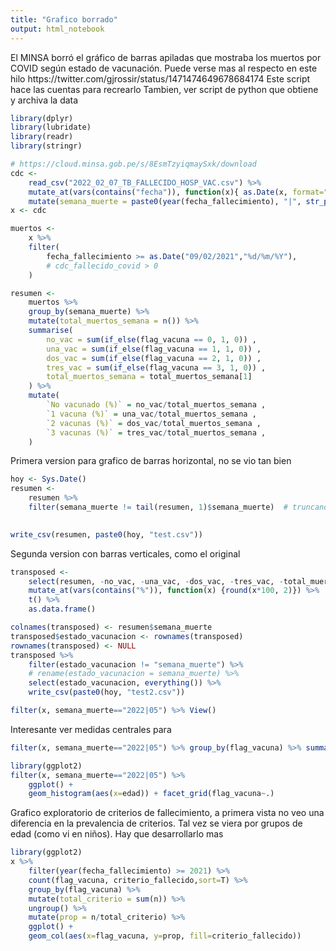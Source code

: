 ```yaml
---
title: "Grafico borrado"
output: html_notebook
---
```


El MINSA borró el gráfico de barras apiladas que mostraba los muertos por COVID según estado de vacunación.
Puede verse mas al respecto en este hilo https://twitter.com/gjrossir/status/1471474649678684174
Este script hace las cuentas para recrearlo
Tambien, ver script de python que obtiene y archiva la data

```r
library(dplyr)
library(lubridate)
library(readr)
library(stringr)
```

```r
# https://cloud.minsa.gob.pe/s/8EsmTzyiqmaySxk/download
cdc <- 
    read_csv("2022_02_07_TB_FALLECIDO_HOSP_VAC.csv") %>% 
    mutate_at(vars(contains("fecha")), function(x){ as.Date(x, format="%d/%m/%Y") }) %>% 
    mutate(semana_muerte = paste0(year(fecha_fallecimiento), "|", str_pad(week(fecha_fallecimiento), 2, pad="0")))
x <- cdc
```

```r
muertos <- 
    x %>% 
    filter( 
        fecha_fallecimiento >= as.Date("09/02/2021","%d/%m/%Y"),
        # cdc_fallecido_covid > 0
    )
```


```r
resumen <- 
    muertos %>% 
    group_by(semana_muerte) %>% 
    mutate(total_muertos_semana = n()) %>% 
    summarise(
        no_vac = sum(if_else(flag_vacuna == 0, 1, 0)) ,
        una_vac = sum(if_else(flag_vacuna == 1, 1, 0)) ,
        dos_vac = sum(if_else(flag_vacuna == 2, 1, 0)) ,
        tres_vac = sum(if_else(flag_vacuna == 3, 1, 0)) ,
        total_muertos_semana = total_muertos_semana[1]
    ) %>% 
    mutate(
        `No vacunado (%)` = no_vac/total_muertos_semana ,
        `1 vacuna (%)` = una_vac/total_muertos_semana ,
        `2 vacunas (%)` = dos_vac/total_muertos_semana ,
        `3 vacunas (%)` = tres_vac/total_muertos_semana ,
    )
```


Primera version para grafico de barras horizontal, no se vio tan bien
```r
hoy <- Sys.Date()
resumen <- 
    resumen %>%
    filter(semana_muerte != tail(resumen, 1)$semana_muerte)  # truncando ultima semana para no tener esa cola de datos incompletos
    

write_csv(resumen, paste0(hoy, "test.csv"))
```


Segunda version con barras verticales, como el original
```r
transposed <- 
    select(resumen, -no_vac, -una_vac, -dos_vac, -tres_vac, -total_muertos_semana) %>% 
    mutate_at(vars(contains("%")), function(x) {round(x*100, 2)}) %>% 
    t() %>%
    as.data.frame()

colnames(transposed) <- resumen$semana_muerte
transposed$estado_vacunacion <- rownames(transposed)
rownames(transposed) <- NULL
transposed %>%
    filter(estado_vacunacion != "semana_muerte") %>%
    # rename(estado_vacunacion = semana_muerte) %>% 
    select(estado_vacunacion, everything()) %>%
    write_csv(paste0(hoy, "test2.csv"))
```




```r
filter(x, semana_muerte=="2022|05") %>% View()
```


Interesante ver medidas centrales para 
```r
filter(x, semana_muerte=="2022|05") %>% group_by(flag_vacuna) %>% summarise(mean(edad), sd(edad))
```

```r
library(ggplot2)
filter(x, semana_muerte=="2022|05") %>% 
    ggplot() + 
    geom_histogram(aes(x=edad)) + facet_grid(flag_vacuna~.)
```



Grafico exploratorio de criterios de fallecimiento, a primera vista no veo una diferencia en la prevalencia de criterios. Tal vez se viera por grupos de edad (como vi en niños). Hay que desarrollarlo mas
```r
library(ggplot2)
x %>%
    filter(year(fecha_fallecimiento) >= 2021) %>% 
    count(flag_vacuna, criterio_fallecido,sort=T) %>% 
    group_by(flag_vacuna) %>% 
    mutate(total_criterio = sum(n)) %>% 
    ungroup() %>% 
    mutate(prop = n/total_criterio) %>% 
    ggplot() +
    geom_col(aes(x=flag_vacuna, y=prop, fill=criterio_fallecido)) 
```

